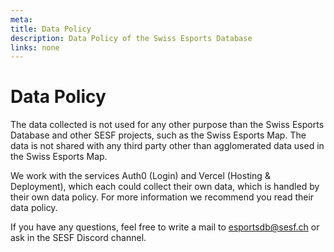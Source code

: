 ```yaml
---
meta:
title: Data Policy
description: Data Policy of the Swiss Esports Database
links: none
---
```




# Data Policy
The data collected is not used for any other purpose than the Swiss Esports Database and other SESF projects, such as the Swiss Esports Map. The data is not shared with any third party other than agglomerated data used in the Swiss Esports Map.

We work with the services Auth0 (Login) and Vercel (Hosting & Deployment), which each could collect their own data, which is handled by their own data policy. For more information we recommend you read their data policy.

If you have any questions, feel free to write a mail to esportsdb@sesf.ch or ask in the SESF Discord channel.


